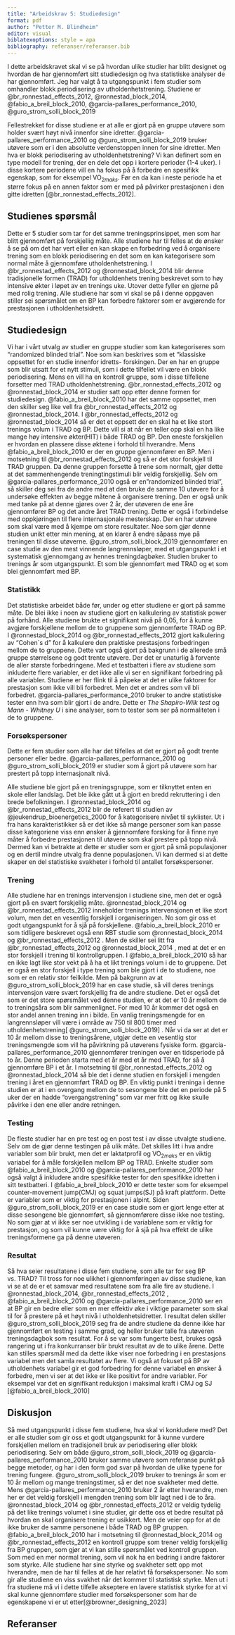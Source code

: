```yaml
---
title: "Arbeidskrav 5: Studiedesign"
format: pdf
author: "Petter M. Blindheim"
editor: visual
biblatexoptions: style = apa
bibliography: referanser/referanser.bib
---
```


I dette arbeidskravet skal vi se på hvordan ulike studier har blitt designet og hvordan de har gjennomført sitt studiedesign og hva statistiske analyser de har gjennomført. Jeg har valgt å ta utgangspunkt i fem studier som omhandler blokk periodisering av utholdenhetstrening. Studiene er @br_ronnestad_effects_2012, @ronnestad_block_2014, @fabio_a_breil_block_2010, @garcia-pallares_performance_2010, @guro_strom_solli_block_2019

Fellestrekket for disse studiene er at alle er gjort på en gruppe utøvere som holder svært høyt nivå innenfor sine idretter. @garcia-pallares_performance_2010 og @guro_strom_solli_block_2019 bruker utøvere som er i den absolutte verdenstoppen innen for sine idretter. Men hva er blokk periodisering av utholdenhetstrening? Vi kan definert som en type modell for trening, der en dele det opp i kortere perioder (1-4 uker). I disse kortere periodene vill en ha fokus på å forbedre en spesifikk egenskap, som for eksempel VO$_{2maks}$. Før en da kan i neste periode ha et større fokus på en annen faktor som er med på påvirker prestasjonen i den gitte idretten [@br_ronnestad_effects_2012].

## Studienes spørsmål

Dette er 5 studier som tar for det samme treningsprinsippet, men som har blitt gjennomført på forskjellig måte. Alle studiene har til felles at de ønsker å se på om det har vert eller en kan skape en forbedring ved å organisere trening som en blokk periodisering en det som en kan kategorisere som normal måte å gjennomføre utholdenhetstrening. I @br_ronnestad_effects_2012 og @ronnestad_block_2014 blir denne tradisjonelle formen (TRAD) for utholdenhets trening beskrevet som to høy intensive økter i løpet av en trenings uke. Utover dette fyller en gjerne på med rolig trening. Alle studiene har som vi skal se på i denne oppgaven stiller sei spørsmålet om en BP kan forbedre faktorer som er avgjørende for prestasjonen i utholdenhetsidrett.

## Studiedesign

Vi har i vårt utvalg av studier en gruppe studier som kan kategoriseres som "randomized blinded trial". Noe som kan beskrives som et "klassiske oppsettet for en studie innenfor idretts- forskingen. Der en har en gruppe som blir utsatt for et nytt stimuli, som i dette tilfellet vil være en blokk periodisering. Mens en vill ha en kontroll gruppe, som i disse tilfellene forsetter med TRAD utholdenhetstrening. @br_ronnestad_effects_2012 og @ronnestad_block_2014 er studier satt opp etter denne formen for studiedesign. @fabio_a_breil_block_2010 har det samme oppsettet, men den skiller seg like vell fra @br_ronnestad_effects_2012 og @ronnestad_block_2014. I @br_ronnestad_effects_2012 og @ronnestad_block_2014 så er det et oppsett der en skal ha et like stort trenings volum i TRAD og BP. Dette vill si at når en teller opp skal en ha like mange høy intensive økter(HIT) i både TRAD og BP. Den eneste forskjellen er hvordan en plassere disse øktene i forhold til hverandre. Mens @fabio_a_breil_block_2010 er der en gruppe gjennomfører en BP. Men i motsetning til @br_ronnestad_effects_2012 og så er det stor forskjell til TRAD gruppen. Da denne gruppen forsette å trene som normalt, gjør dette at det sammenhengende treningtingstimuli blir veldig forskjellig. Selv om @garcia-pallares_performance_2010 også er en"randomized blinded trial", så skiller deg sei fra de andre med at den bruke de samme 10 utøvere for å undersøke effekten av begge måtene å organisere trening. Den er også unik med tanke på at denne gjøres over 2 år, der utøveren de ene åre gjennomfører BP og det andre året TRAD trening. Dette er også i forbindelse med oppkjøringen til flere internasjonale mesterskap. Der en har utøvere som skal være med å kjempe om store resultater. Noe som gjør denne studien unikt etter min mening, at en klarer å endre såpass mye på treningen til disse utøverne. @guro_strom_solli_block_2019 gjennomfører en case studie av den mest vinnende langrennsløper, med et utgangspunkt i et systematisk gjennomgang av hennes treningdagbøker. Studien bruker to trenings år som utgangspunkt. Et som ble gjennomført med TRAD og et som blei gjennomført med BP.

### Statistikk

Det statistiske arbeidet både før, under og etter studiene er gjort på samme måte. De blei ikke i noen av studiene gjort en kalkulering av statistisk power på forhånd. Alle studiene brukte et signifikant nivå på 0,05, for å kunne avgjøre forskjellene mellom de to gruppene som gjennomførte TRAD og BP. I @ronnestad_block_2014 og @br_ronnestad_effects_2012 gjort kalkulering av "Cohen´s d" for å kalkulere den praktiske prestasjons forbedringen mellom de to gruppene. Dette vart også gjort på bakgrunn i de allerede små gruppe størrelsene og godt trente utøvere. Der det er unaturlig å forvente de aller største forbedringene. Med et testbatteri i flere av studiene som inkluderte flere variabler, er det ikke alle vi ser en signifikant forbedring på alle variabler. Studiene er her flink til å påpeke at det er ulike faktorer for prestasjon som ikke vill bli forbedret. Men det er andres som vil bli forbedret. @garcia-pallares_performance_2010 bruker to andre statistiske tester enn hva som blir gjort i de andre. Dette er *The Shapiro-Wilk test* og *Mann - Whitney U* i sine analyser, som to tester som ser på normaliteten i de to gruppene.

### Forsøkspersoner

Dette er fem studier som alle har det tilfelles at det er gjort på godt trente personer eller bedre. @garcia-pallares_performance_2010 og @guro_strom_solli_block_2019 er studier som å gjort på utøvere som har prestert på topp internasjonalt nivå.

Alle studiene ble gjort på en treningsgruppe, som er tilknyttet enten en skole eller landslag. Det ble ikke gått ut å gjort en bredd rekruttering i den brede befolkningen. I @ronnestad_block_2014 og @br_ronnestad_effects_2012 blir de referert til studien av @jeukendrup_bioenergetics_2000 for å kategorisere nivået til syklister. Ut i fra hans karakteristikker så er det ikke så mange personer som kan passe disse kategoriene viss enn ønsker å gjennomføre forsking for å finne nye måter å forbedre prestasjonen til utøvere som skal prestere på topp nivå. Dermed kan vi betrakte at dette er studier som er gjort på små populasjoner og en dertil mindre utvalg fra denne populasjonen. Vi kan dermed si at dette skaper en del statistiske svakheter i forhold til antallet forsøkspersoner.

### Trening

Alle studiene har en trenings intervensjon i studiene sine, men det er også gjort på en svært forskjellig måte. @ronnestad_block_2014 og @br_ronnestad_effects_2012 inneholder trenings intervensjonen et like stort volum, men det en vesentlig forskjell i organiseringen. No som gir oss et godt utgangspunkt for å sjå på forskjellene. @fabio_a_breil_block_2010 er som tidligere beskrevet også enn RBT studie som @ronnestad_block_2014 og @br_ronnestad_effects_2012 . Men de skiller sei litt fra @br_ronnestad_effects_2012 og @ronnestad_block_2014 , med at det er en stor forskjell i trening til kontrollgruppen. I @fabio_a_breil_block_2010 så har en ikke lagt like stor vekt på å ha et likt trenings volum i de to gruppene. Det er også en stor forskjell i type trening som ble gjort i de to studiene, noe som er en relativ stor feilkilde. Men på bakgrunn av at @guro_strom_solli_block_2019 har en case studie, så vill deres trenings intervensjon være svært forskjellig fra de andre studiene. Det er også det som er det store spørsmålet ved denne studien, er at det er 10 år mellom de to treningsåra som blir sammenlignet. For med 10 år kommer det også en stor andel annen trening inn i bilde. En vanlig treningsmengde for en langrennsløper vill være i område av 750 til 800 timer med utholdenhetstrening\[ @guro_strom_solli_block_2019\] . Når vi da ser at det er 10 år mellom disse to treningsårene, utgjør dette en vesentlig stor treningsmengde som vill ha påvirkning på utøverens fysiske form. @garcia-pallares_performance_2010 gjennomfører treningen over en tidsperiode på to år. Denne perioden starta med et år med et år med TRAD, for så å gjennomføre BP i et år. I motsetning til @br_ronnestad_effects_2012 og @ronnestad_block_2014 så ble det i denne studien en forskjell i mengden trening i året en gjennomført TRAD og BP. En viktig punkt i treninga i denne studien er at i en overgang mellom de to sesongene ble det en periode på 5 uker der en hadde "overgangstrening" som var mer fritt og ikke skulle påvirke i den ene eller andre retningen.

### Testing

De fleste studier har en pre test og en post test i av disse utvalgte studiene. Selv om de gjør denne testingen på ulik måte. Det skilles litt i hva andre variabler som blir brukt, men det er laktatprofil og VO$_{2maks}$ er en viktig variabel for å måle forskjellen mellom BP og TRAD. Enkelte studier som @fabio_a_breil_block_2010 og @garcia-pallares_performance_2010 har også valgt å inkludere andre spesifikke tester for den spesifikke idretten i sitt testbatteri. I @fabio_a_breil_block_2010 er dette tester som for eksempel counter-movement jump(CMJ) og squat jumps(SJ) på kraft plattform. Dette er variabler som er viktig for prestasjonen i alpint. Siden @guro_strom_solli_block_2019 er en case studie som er gjort lenge etter at disse sesongene ble gjennomført, så gjennomførere disse ikke noe testing. No som gjør at vi ikke ser noe utvikling i de variablene som er viktig for prestasjon, og som vil kunne være viktig for å sjå på hva effekt de ulike treningsformene ga på denne utøveren.

### Resultat

Så hva seier resultatene i disse fem studiene, som alle tar for seg BP vs. TRAD? Til tross for noe ulikhet i gjennomføringen av disse studiene, kan vi se at de er et samsvar med resultatene som fra alle fire av studiene. I @ronnestad_block_2014, @br_ronnestad_effects_2012 , @fabio_a_breil_block_2010 og @garcia-pallares_performance_2010 ser en at BP gir en bedre eller som en mer effektiv øke i viktige parameter som skal til for å prestere på et høyt nivå i utholdenhetsidretter. I resultat delen skiller @guro_strom_solli_block_2019 seg fra de andre studiene da denne ikke har gjennomført en testing i samme grad, og heller bruker talle fra utøveren treningsdagbok som resultat. For å se var som fungerte best, brukes også rangering ut i fra konkurranser blir brukt resultat av de to ulike årene. Dette kan stilles spørsmål med da dette ikke viser noe forbedring i en prestasjons variabel men det samla resultatet av flere. Vi også at fokuset på BP av utholdenhets variabel gir et god forbedring for denne variabel en ønsker å forbedre, men vi ser at det ikke er like positivt for andre variabler. For eksempel var det en signifikant reduksjon i maksimal kraft i CMJ og SJ [@fabio_a_breil_block_2010]

## Diskusjon

Så med utgangspunkt i disse fem studiene, hva skal vi konkludere med? Det er alle studier som gir oss et godt utgangspunkt for å kunne vurdere forskjellen mellom en tradisjonell bruk av periodisering eller blokk periodisering. Selv om både @guro_strom_solli_block_2019 og @garcia-pallares_performance_2010 bruker samme utøvere som referanse punkt på begge metoder, og har i den form god svar på hvordan de ulike typene for trening fungere. @guro_strom_solli_block_2019 bruker to trenings år som er 10 år mellom og mange treningstimer, så er det noe svakheter med dette. Mens @garcia-pallares_performance_2010 bruker 2 år etter hverandre, men her er det veldig forskjell i mengden trening som blir lagt ned i de to åra. @ronnestad_block_2014 og @br_ronnestad_effects_2012 er veldig tydelig på det like trenings volumet i sine studier, gir dette oss et bedre resultat på hvordan en skal organisere trening er usikkert. Men de veier opp for at de ikke bruker de samme personene i både TRAD og BP gruppen. @fabio_a_breil_block_2010 har i motsetning til @ronnestad_block_2014 og @br_ronnestad_effects_2012 en kontroll gruppe som trener veldig forskjellig fra BP gruppen, som gjør at vi kan stille spørsmålet ved kontroll gruppen. Som med en mer normal trening, som vil nok ha en bedring i andre faktorer som styrke. Alle studiene har sine styrke og svakheter sett opp mot hverandre, men de har til felles at de har relativt få forsøkspersoner. No som gir alle studiene en viss svakhet når det kommer til statistisk styrke. Men ut i fra studiene må vi i dette tilfelle akseptere en lavere statistisk styrke for at vi skal kunne gjennomføre studier med forsøkspersoner som har de egenskapene vi er ut etter[@browner_designing_2023]

## Referanser

